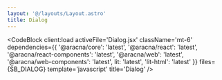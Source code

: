 ```yaml
---
layout: '@/layouts/Layout.astro'
title: Dialog
---
```



<DialogComponentBlock client:load />

<CodeBlock
  client:load
  activeFile='Dialog.jsx'
  className='mt-6'
  dependencies={{
    '@aracna/core': 'latest',
    '@aracna/react': 'latest',
    '@aracna/react-components': 'latest',
    '@aracna/web': 'latest',
    '@aracna/web-components': 'latest',
    lit: 'latest',
    'lit-html': 'latest'
  }}
  files={SB_DIALOG}
  template='javascript'
  title='Dialog'
/>

